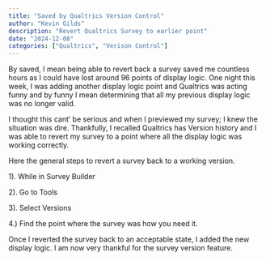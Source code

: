 ```yaml
---
title: "Saved by Qualtrics Version Control"
author: "Kevin Gilds"
description: "Revert Qualtrics Survey to earlier point"
date: "2024-12-08"
categories: ["Qualtrics", "Verison Control"]
---
```


By saved, I mean being able to revert back a survey saved me countless hours as I could have lost around 96 points of display logic. One night this week, I was adding another display logic point and Qualtrics was acting funny and by funny I mean determining that all my previous display logic was no longer valid.

I thought this cant' be serious and when I previewed my survey; I knew the situation was dire. Thankfully, I recalled Qualtrics has Version history and I was able to revert my survey to a point where all the display logic was working correctly.

Here the general steps to revert a survey back to a working version.

1). While in Survey Builder

2). Go to Tools

3). Select Versions

4.) Find the point where the survey was how you need it.

Once I reverted the survey back to an acceptable state, I added the new display logic. I am now very thankful for the survey version feature.